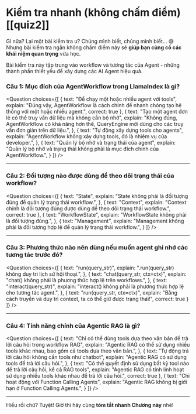 # Kiểm tra nhanh (không chấm điểm) [[quiz2]]

Gì nữa? Lại một bài kiểm tra ư? Chúng mình biết, chúng mình biết... 😅 Nhưng bài kiểm tra ngắn không chấm điểm này sẽ **giúp bạn củng cố các khái niệm quan trọng** vừa học.

Bài kiểm tra này tập trung vào workflow và tương tác của Agent - những thành phần thiết yếu để xây dựng các AI Agent hiệu quả.

### Câu 1: Mục đích của AgentWorkflow trong LlamaIndex là gì?

<Question
choices={[
{
text: "Để chạy một hoặc nhiều agent với tools",
explain: "Đúng vậy, AgentWorkflow là cách chính để nhanh chóng tạo hệ thống với một hoặc nhiều agent.",
correct: true
},
{
text: "Tạo một agent đơn lẻ có thể truy vấn dữ liệu mà không cần bộ nhớ",
explain: "Không đúng, AgentWorkflow có khả năng hơn thế, QueryEngine mới dùng cho các truy vấn đơn giản trên dữ liệu.",
},
{
text: "Tự động xây dựng tools cho agents",
explain: "AgentWorkflow không xây dựng tools, đó là nhiệm vụ của developer.",
},
{
text: "Quản lý bộ nhớ và trạng thái của agent",
explain: "Quản lý bộ nhớ và trạng thái không phải là mục đích chính của AgentWorkflow.",
}
]}
/>

---

### Câu 2: Đối tượng nào được dùng để theo dõi trạng thái của workflow?

<Question
choices={[
{
text: "State",
explain: "State không phải là đối tượng đúng để quản lý trạng thái workflow.",
},
{
text: "Context",
explain: "Context chính là đối tượng đúng được dùng để theo dõi trạng thái workflow.",
correct: true
},
{
text: "WorkflowState",
explain: "WorkflowState không phải là đối tượng đúng.",
},
{
text: "Management",
explain: "Management không phải là đối tượng hợp lệ để quản lý trạng thái workflow.",
}
]}
/>

---

### Câu 3: Phương thức nào nên dùng nếu muốn agent ghi nhớ các tương tác trước đó?

<Question
choices={[
{
text: "run(query_str)",
explain: ".run(query_str) không duy trì lịch sử hội thoại.",
},
{
text: "chat(query_str, ctx=ctx)",
explain: "chat() không phải là phương thức hợp lệ trên workflows.",
},
{
text: "interact(query_str)",
explain: "interact() không phải là phương thức hợp lệ cho tương tác agent.",
},
{
text: "run(query_str, ctx=ctx)",
explain: "Bằng cách truyền và duy trì context, ta có thể giữ được trạng thái!",
correct: true
}
]}
/>

---

### Câu 4: Tính năng chính của Agentic RAG là gì?

<Question
choices={[
{
text: "Chỉ có thể dùng tools dựa theo văn bản để trả lời câu hỏi trong workflow RAG",
explain: "Agentic RAG có thể sử dụng nhiều tools khác nhau, bao gồm cả tools dựa theo văn bản.",
},
{
text: "Tự động trả lời câu hỏi không cần tools như chatbot",
explain: "Agentic RAG có sử dụng tools để trả lời câu hỏi.",
},
{
text: "Có thể quyết định sử dụng bất kỳ tool nào để trả lời câu hỏi, kể cả RAG tools",
explain: "Agentic RAG có tính linh hoạt sử dụng nhiều tools khác nhau để trả lời câu hỏi.",
correct: true
},
{
text: "Chỉ hoạt động với Function Calling Agents",
explain: "Agentic RAG không bị giới hạn ở Function Calling Agents.",
}
]}
/>

---

Hiểu rồi chứ? Tuyệt! Giờ thì hãy cùng **tóm tắt nhanh Chương này** nhé!